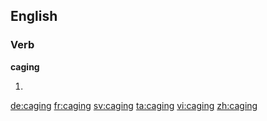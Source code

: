 ==English==

===Verb===
'''caging'''

# {{present participle of|cage}}

[[de:caging]]
[[fr:caging]]
[[sv:caging]]
[[ta:caging]]
[[vi:caging]]
[[zh:caging]]